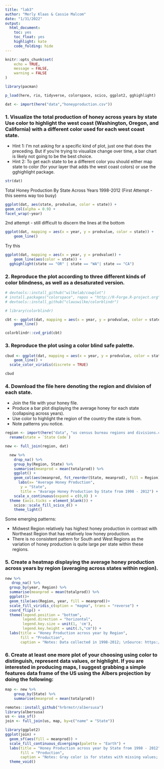 ```yaml
---
title: "lab3"
author: "Merly Klaas & Cassie Malcom"
date: "1/31/2022"
output:
  html_document:
    toc: yes
    toc_float: yes
    highlight: kate
    code_folding: hide
---
```


```r
knitr::opts_chunk$set(
	echo = TRUE,
	message = FALSE,
	warning = FALSE
)
```

```r
library(pacman)

p_load(here, rio, tidyverse, colorspace, scico, ggplot2, gghighlight)

dat <- import(here("data","honeyproduction.csv"))
```

### 1. Visualize the total production of honey across years by state Use color to highlight the west coast (Washington, Oregon, and California) with a different color used for each west coast state.

  * Hint 1: I’m not asking for a specific kind of plot, just one that does the preceding. But if you’re trying to visualize change over time, a bar chart is likely not going to be the best choice.
  * Hint 2: To get each state to be a different color you should either map state to color (for your layer that adds the west coast colors) or use the gghighlight package.

```r
str(dat)
```

Total Honey Production By State Across Years 1998-2012 (First Attempt - this seems way too busy)
```r
ggplot(dat, aes(state, prodvalue, color = state)) +
geom_col(alpha = 0.9) +
facet_wrap(~year)
```

2nd attempt - still difficult to discern the lines at the bottom
```r
ggplot(dat, mapping = aes(x = year, y = prodvalue, color = state)) +
    geom_line()
```


Try this
```r
ggplot(dat, mapping = aes(x = year, y = prodvalue)) +
    geom_line(aes(color = state)) + 
  gghighlight(state == "OR" | state == "WA"| state == "CA")
```
  
### 2. Reproduce the plot according to three different kinds of color blindness, as well as a desaturated version.
```r
# devtools::install_github("wilkelab/cowplot")
# install.packages("colorspace", repos = "http://R-Forge.R-project.org")
# devtools::install_github("clauswilke/colorblindr")

# library(colorblindr)
```

```r
cbt <- ggplot(dat, mapping = aes(x = year, y = prodvalue, color = state)) +
    geom_line()

colorblindr::cvd_grid(cbt)
```

### 3. Reproduce the plot using a color blind safe palette.

```r
cbud <- ggplot(dat, mapping = aes(x = year, y = prodvalue, color = state)) +
    geom_line() +
  scale_color_viridis(discrete = TRUE)

cbud
```

### 4. Download the file here denoting the region and division of each state.
  * Join the file with your honey file.
  * Produce a bar plot displaying the average honey for each state (collapsing across years).
  * Use color to highlight the region of the country the state is from.
  * Note patterns you notice.
  
```r
region <- import(here("data", "us census bureau regions and divisions.csv")) %>% 
  rename(state = `State Code`) 

new <- full_join(region, dat)

  new %>% 
    drop_na() %>% 
    group_by(Region, State) %>% 
    summarise(meanprod = mean(totalprod)) %>% 
    ggplot() +
    geom_col(aes(meanprod, fct_reorder(State, meanprod), fill = Region)) + 
      labs(x= "Average Honey Production",
       y = "State",
       title = "Avarage Honey Production by State from 1998 - 2012") +
    scale_x_continuous(expand = c(0,0) ) + 
  theme (axis.ticks = element_blank()) + 
    scico::scale_fill_scico_d() +
    theme_light()
```

Some emerging patterns:

  * Midwest Region relatively has highest honey production in contrast with Northeast Region that has relatively low honey production. 
  * There is no consistent pattern for South and West Regions as the variation of honey production is quite large per state within these regions.
  
### 5. Create a heatmap displaying the average honey production across years by region (averaging across states within region).
```r
new %>% 
   drop_na() %>% 
  group_by(year, Region) %>% 
  summarise(meanprod = mean(totalprod)) %>%
  ggplot()+ 
  geom_tile(aes(Region, year, fill = meanprod))+
  scale_fill_viridis_c(option = "magma", trans = "reverse") +
  coord_flip() +
  theme(legend.position = "bottom",
        legend.direction = "horizontal",
        legend.key.size = unit(1, 'cm'),
        legend.key.height = unit(.5,"cm")) +
  labs(title = "Honey Production across year by Region",
       fill = "Production", 
       caption = "Notes: Data collected in 1998-2012; \nSource: https://github.com/rfordatascience/tidytuesday/tree/master/data/2018/2018-05-21")


```

### 6. Create at least one more plot of your choosing using color to distinguish, represent data values, or highlight. If you are interested in producing maps, I suggest grabbing a simple features data frame of the US using the Albers projection by doing the following:

```r

map <- new %>% 
    group_by(State) %>% 
    summarise(meanprod = mean(totalprod)) 

remotes::install_github("hrbrmstr/albersusa")
library(albersusa)
us <- usa_sf()
join <- full_join(us, map, by=c("name" = "State"))

library(ggplot2)
ggplot(join) +
  geom_sf(aes(fill = meanprod)) +
  scale_fill_continuous_divergingx(palette = "Earth") +
  labs(title = "Honey Production across year by State from 1998 - 2012",
       fill = "Production", 
       caption = "Notes: Gray color is for states with missing values; Data collected in 1998-2012 \nSource: https://github.com/rfordatascience/tidytuesday/tree/master/data/2018/2018-05-21") +
  theme_void()
  
```




